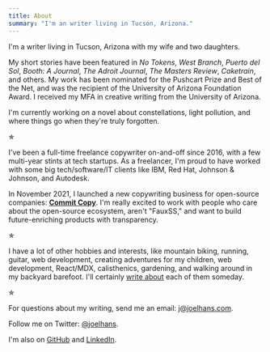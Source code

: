 ```yaml
---
title: About
summary: "I'm an writer living in Tucson, Arizona."
---
```


I'm a writer living in Tucson, Arizona with my wife and two daughters.

My short stories have been featured in _No Tokens_, _West Branch_, _Puerto del Sol_, _Booth: A Journal_, _The Adroit
Journal_, _The Masters Review_, _Caketrain_, and others. My work has been nominated for the Pushcart Prize and Best of
the Net, and was the recipient of the University of Arizona Foundation Award. I received my MFA in creative writing from
the University of Arizona.

I'm currently working on a novel about constellations, light pollution, and where things go when they're truly
forgotten.

&#10031;

I've been a full-time freelance copywriter on-and-off since 2016, with a few multi-year stints at tech startups. As a
freelancer, I'm proud to have worked with some big tech/software/IT clients like IBM, Red Hat, Johnson & Johnson, and
Autodesk.

In November 2021, I launched a new copywriting business for open-source companies: [**Commit
Copy**](https://commitcopy.com). I'm really excited to work with people who care about the open-source ecosystem, aren't
"FauxSS," and want to build future-enriching products with transparency.

&#10031;

I have a lot of other hobbies and interests, like mountain biking, running, guitar, web development, creating adventures
for my children, web development, React/MDX, calisthenics, gardening, and walking around in my backyard barefoot. I'll
certainly [write about](/articles/) each of them someday.

&#10031;

For questions about my writing, send me an email: [j@joelhans.com](mailto:j@joelhans.com).

Follow me on Twitter: [@joelhans](https://twitter.com/joelhans).

I'm also on [GitHub](https://github.com/joelhans) and [LinkedIn](https://www.linkedin.com/in/joel-hans/).
